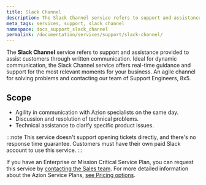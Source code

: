 ```yaml
---
title: Slack Channel
description: The Slack Channel service refers to support and assistance provided to assist customers through written communication.
meta_tags: services, support, slack channel
namespace: docs_support_slack_channel
permalink: /documentation/services/support/slack-channel/
---
```


The **Slack Channel** service refers to support and assistance provided to assist customers through written communication. Ideal for dynamic communication, the Slack Channel service offers real-time guidance and support for the most relevant moments for your business. An agile channel for solving problems and contacting our team of Support Engineers, 8x5.

## Scope

- Agility in communication with Azion specialists on the same day.
- Discussion and resolution of technical problems.
- Technical assistance to clarify specific product issues.

:::note
This service doesn't support opening tickets directly, and there's no response time guarantee. Customers must have their own paid Slack account to use this service.
:::

If you have an Enterprise or Mission Critical Service Plan, you can request this service by [contacting the Sales team](https://www.azion.com/en/contact-sales/). For more detailed information about the Azion Service Plans, [see Pricing options](https://www.azion.com/en/pricing).